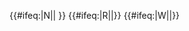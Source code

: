 {{#ifeq:{{{exclude}}}|N||{{NYCS time 2|N|icon=alltimes|text=任何時候停站|time={{{time|}}}}} {{NYCS br|time={{{time|}}}}}}} {{#ifeq:{{{exclude}}}|R||{{NYCS time 2|R|icon=allexceptnights|text=任何時候停站（深夜除外）|time={{{time|}}}}}{{NYCS br|time={{{time|}}}}}}} {{#ifeq:{{{exclude}}}|W||{{NYCS time 2|W|icon=weekdaysonly|text=僅平日停站|time={{{time|}}}}}}}<noinclude>
[[Category:紐約地鐵模板|{{PAGENAME}}]]
</noinclude>